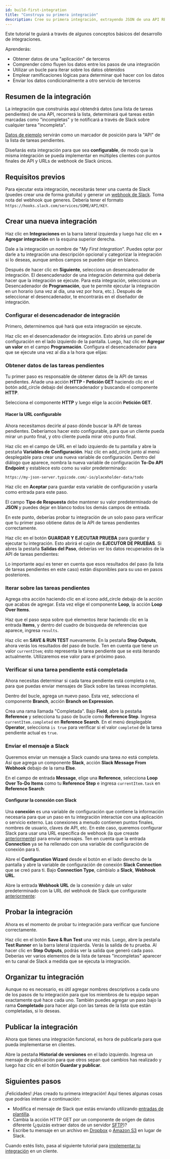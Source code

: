 ```yaml
---
id: build-first-integration
title: "Construya su primera integración"
description: Cree su primera integración, extrayendo JSON de una API REST y enviando datos a Slack.
---
```



Este tutorial te guiará a través de algunos conceptos básicos del desarrollo de integraciones.

Aprenderás:

- Obtener datos de una "aplicación" de terceros
- Comprender cómo fluyen los datos entre los pasos de una integración
- Utilizar un bucle para iterar sobre los datos obtenidos
- Emplear ramificaciones lógicas para determinar qué hacer con los datos
- Enviar los datos condicionalmente a otro servicio de terceros

## Resumen de la integración

La integración que construirás aquí obtendrá datos (una lista de tareas pendientes) de una API, recorrerá la lista, determinará qué tareas están marcadas como "incompletas" y te notificará a través de Slack sobre cualquier tarea "incompleta".

[Datos de ejemplo](https://my-json-server.typicode.com/-io/placeholder-data/todo) servirán como un marcador de posición para la "API" de la lista de tareas pendientes.


<Screenshot
  filename="getting-started/build-first-integration/completed-integration.png"
  maxWidth="500px"
  alt="Sample integration diagram in  app"
/>

Diseñarás esta integración para que sea **configurable**, de modo que la misma integración se pueda implementar en múltiples clientes con puntos finales de API y URLs de webhook de Slack únicos.

## Requisitos previos

Para ejecutar esta integración, necesitarás tener una cuenta de Slack (puedes crear una de forma gratuita) y generar un [webhook de Slack](components/slack.mdx#webhook-url).
Toma nota del webhook que generes.
Debería tener el formato `https://hooks.slack.com/services/SOME/API/KEY`.

## Crear una nueva integración

Haz clic en **Integraciones** en la barra lateral izquierda y luego haz clic en **+ Agregar integración** en la esquina superior derecha.


<Screenshot
  filename="getting-started/build-first-integration/add-integration.png"
  maxWidth="800px"
  alt="Integrations page in  app"
/>

Dale a la integración un nombre de "_My First Integration_".
Puedes optar por darle a tu integración una descripción opcional y categorizar la integración si lo deseas, aunque ambos campos se pueden dejar en blanco.

Después de hacer clic en **Siguiente**, selecciona un desencadenador de integración.
El desencadenador de una integración determina qué debería hacer que la integración se ejecute.
Para esta integración, selecciona un Desencadenador de **Programación**, que te permite ejecutar la integración en un horario (una vez al día, una vez por hora, etc.).
Después de seleccionar el desencadenador, te encontrarás en el diseñador de integración.

### Configurar el desencadenador de integración

Primero, determinemos qué hará que esta integración se ejecute.

Haz clic en el desencadenador de integración.
Esto abrirá un panel de configuración en el lado izquierdo de la pantalla.
Luego, haz clic en **Agregar un valor** en el campo **Programación**.
Configura el desencadenador para que se ejecute una vez al día a la hora que elijas:


<Screenshot
  filename="getting-started/build-first-integration/configure-integration-trigger.png"
  maxWidth="550px"
  alt="Integration trigger in  app"
/>

### Obtener datos de las tareas pendientes

Tu primer paso es responsable de obtener datos de la API de tareas pendientes.
Añade una acción **HTTP - Petición GET** haciendo clic en el botón <Icon>add_circle</Icon> debajo del desencadenador y buscando el componente **HTTP**.


<Screenshot
  filename="getting-started/build-first-integration/add-http-action-1.png"
  maxWidth="650px"
  alt="HTTP Component selection in  app"
/>

Selecciona el componente **HTTP** y luego elige la acción **Petición GET**.

<Screenshot
  filename="getting-started/build-first-integration/add-http-action-2.png"
  maxWidth="650px"
  alt="Get Request action selection for HTTP Component in  app"
/>

#### Hacer la URL configurable

Ahora necesitamos decirle al paso dónde buscar la API de tareas pendientes.
Deberíamos hacer esto configurable, para que un cliente pueda mirar un punto final, y otro cliente pueda mirar otro punto final.

Haz clic en el campo de URL en el lado izquierdo de tu pantalla y abre la pestaña **Variables de Configuración**.
Haz clic en <Icon>add_circle</Icon> junto al menú desplegable para crear una nueva variable de configuración.
Dentro del diálogo que aparece, nombra la nueva variable de configuración **To-Do API Endpoint** y establece esto como su valor predeterminado:

`https://my-json-server.typicode.com/-io/placeholder-data/todo`

Haz clic en **Aceptar** para guardar esta variable de configuración y usarla como entrada para este paso.

El campo **Tipo de Respuesta** debe mantener su valor predeterminado de **JSON** y puedes dejar en blanco todos los demás campos de entrada.


<Screenshot
  filename="getting-started/build-first-integration/configure-http-action.png"
  maxWidth="800px"
  alt="Configure HTTP action in  app"
/>

En este punto, deberías probar tu integración de un solo paso para verificar que tu primer paso obtiene datos de la API de tareas pendientes correctamente.

Haz clic en el botón **GUARDAR Y EJECUTAR PRUEBA** para guardar y ejecutar tu integración.
Esto abrirá el cajón de **EJECUTOR DE PRUEBAS**.
Si abres la pestaña **Salidas del Paso**, deberías ver los datos recuperados de la API de tareas pendientes:


<Screenshot
  filename="getting-started/build-first-integration/test-http-action.png"
  maxWidth="800px"
  alt="Test HTTP action in  app"
/>

Lo importante aquí es tener en cuenta que esos resultados del paso (la lista de tareas pendientes en este caso) están disponibles para su uso en pasos posteriores.

### Iterar sobre las tareas pendientes

Agrega otra acción haciendo clic en el icono <Icon>add_circle</Icon> debajo de la acción que acabas de agregar.
Esta vez elige el componente **Loop**, la acción **Loop Over Items**.

Haz que el paso sepa sobre qué elementos iterar haciendo clic en la entrada **Items**, y dentro del cuadro de búsqueda de referencias que aparece, ingresa `results`.


<Screenshot
  filename="getting-started/build-first-integration/configure-loop-action.png"
  maxWidth="800px"
  alt="Loop over items in  app"
/>

Haz clic en **SAVE & RUN TEST** nuevamente.
En la pestaña **Step Outputs**, ahora verás los resultados del paso de bucle.
Ten en cuenta que tiene un valor `currentItem`; esto representa la tarea pendiente que se está iterando actualmente.
Utilizaremos ese valor para el próximo paso.

<Screenshot
  filename="getting-started/build-first-integration/test-loop-action.png"
  maxWidth="800px"
  alt="Test loop action in  app"
/>

### Verificar si una tarea pendiente está completada

Ahora necesitas determinar si cada tarea pendiente está completa o no, para que puedas enviar mensajes de Slack sobre las tareas incompletas.

Dentro del bucle, agrega un nuevo paso.
Esta vez, selecciona el componente **Branch**, acción **Branch on Expression**.

Crea una rama llamada "Completada".
Bajo **Field**, abre la pestaña **Reference** y selecciona tu paso de bucle como **Reference Step**.
Ingresa `currentItem.completed` en **Reference Search**.
En el menú desplegable **Operator**, selecciona `is true` para verificar si el valor `completed` de la tarea pendiente actual es `true`.


<Screenshot
  filename="getting-started/build-first-integration/configure-branch-action.png"
  maxWidth="800px"
  alt="Configure branch action in  app"
/>

### Enviar el mensaje a Slack

Queremos enviar un mensaje a Slack cuando una tarea _no_ está completa.
Así que agrega un componente **Slack**, acción **Slack Message From Webhook** debajo de la rama **Else**.

En el campo de entrada **Message**, elige una **Reference**, selecciona **Loop Over To-Do Items** como tu **Reference Step** e ingresa `currentItem.task` en **Reference Search**:


<Screenshot
  filename="getting-started/build-first-integration/configure-slack-action.png"
  maxWidth="800px"
  alt="Configure Slack action in  app"
/>

#### Configurar la conexión con Slack

Una **conexión** es una variable de configuración que contiene la información necesaria para que un paso en tu integración interactúe con una aplicación o servicio externo.
Las conexiones a menudo contienen puntos finales, nombres de usuario, claves de API, etc.
En este caso, queremos configurar Slack para usar una URL específica de webhook (la que creaste [anteriormente](#prerequisites)) para enviar mensajes.
Ten en cuenta que la entrada **Connection** ya se ha rellenado con una variable de configuración de conexión para ti.

Abre el **Configuration Wizard** desde el botón en el lado derecho de la pantalla y abre la variable de configuración de conexión **Slack Connection** que se creó para ti.
Bajo **Connection Type**, cámbialo a **Slack**, **Webhook URL**.

Abre la entrada **Webhook URL** de la conexión y dale un valor predeterminado con la URL del webhook de Slack que configuraste [anteriormente](#prerequisites):


<Screenshot
  filename="getting-started/build-first-integration/slack-default-webhook-url.png"
  alt="Set Slack default webhook URL in  app"
/>

## Probar la integración

Ahora es el momento de probar tu integración para verificar que funcione correctamente.

Haz clic en el botón **Save & Run Test** una vez más.
Luego, abre la pestaña **Test Runner** en la barra lateral izquierda.
Verás la salida de tu prueba.
Al hacer clic en **Step Outputs**, podrás ver la salida que generó cada paso.
Deberías ver varios elementos de la lista de tareas "incompletas" aparecer en tu canal de Slack a medida que se ejecuta la integración.


<Screenshot
  filename="getting-started/build-first-integration/test-integration.png"
  alt="Test sample integration in  app"
/>

## Organizar tu integración

Aunque no es necesario, es útil agregar nombres descriptivos a cada uno de los pasos de tu integración para que los miembros de tu equipo sepan exactamente qué hace cada uno.
También puedes agregar un paso bajo la rama **Completado** para hacer algo con las tareas de la lista que están completadas, si lo deseas.


<Screenshot
  filename="getting-started/build-first-integration/completed-integration.png"
  maxWidth="550px"
  alt="Sample integration diagram in  app"
/>

## Publicar la integración

Ahora que tienes una integración funcional, es hora de publicarla para que pueda implementarse en clientes.

Abre la pestaña **Historial de versiones** en el lado izquierdo.
Ingresa un mensaje de publicación para que otros sepan qué cambios has realizado y luego haz clic en el botón **Guardar y publicar**.


<Screenshot
  filename="getting-started/build-first-integration/publish-integration.png"
  maxWidth="450px"
  alt="Publish the integration in  app"
/>

## Siguientes pasos

¡Felicidades! ¡Has creado tu primera integración! Aquí tienes algunas cosas que podrías intentar a continuación:

- Modifica el mensaje de Slack que estás enviando utilizando [entradas de plantilla](building-integrations.mdx#template-inputs).
- Cambia la acción HTTP GET por un componente de origen de datos diferente (¿quizás extraer datos de un servidor [SFTP](components/sftp.mdx))?
- Escribe tu mensaje en un archivo en [Dropbox](components/dropbox.mdx) o [Amazon S3](components/aws-s3.mdx) en lugar de Slack.

Cuando estés listo, pasa al siguiente tutorial para [implementar tu integración](getting-started/first-integration/deploy-first-integration.mdx) en un cliente.
